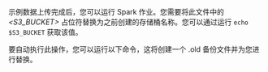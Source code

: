 示例数据上传完成后，您可以运行 Spark 作业。您需要将此文件中的 *\<S3_BUCKET\>* 占位符替换为之前创建的存储桶名称。您可以通过运行 `echo $S3_BUCKET` 获取该值。

要自动执行此操作，您可以运行以下命令，这将创建一个 .old 备份文件并为您进行替换。
